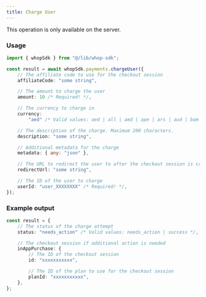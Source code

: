 ```yaml
---
title: Charge User
---
```

<Note>This operation is only available on the server.</Note>
### Usage

```typescript
import { whopSdk } from "@/lib/whop-sdk";

const result = await whopSdk.payments.chargeUser({
	// The affiliate code to use for the checkout session
	affiliateCode: "some string",

	// The amount to charge the user
	amount: 10 /* Required! */,

	// The currency to charge in
	currency:
		"aed" /* Valid values: aed | all | amd | ape | ars | aud | bam | bgn | bhd | bob | brl | bsd | btc | cad | chf | clp | cop | crc | czk | dkk | dop | dzd | egp | etb | eth | eur | gbp | ghs | gmd | gtq | gyd | hkd | huf | idr | ils | inr | jmd | jod | jpy | kes | khr | krw | kwd | lkr | mad | mdl | mga | mkd | mnt | mop | mur | mxn | myr | nad | ngn | nok | nzd | omr | pen | php | pkr | pln | pyg | qar | ron | rsd | rub | rwf | sar | sek | sgd | thb | tnd | try | ttd | twd | tzs | usd | uyu | uzs | vnd | xcd | xof | zar */ /* Required! */,

	// The description of the charge. Maximum 200 characters.
	description: "some string",

	// Additional metadata for the charge
	metadata: { any: "json" },

	// The URL to redirect the user to after the checkout session is created
	redirectUrl: "some string",

	// The ID of the user to charge
	userId: "user_XXXXXXXX" /* Required! */,
});

```

### Example output

```typescript
const result = {
	// The status of the charge attempt
	status: "needs_action" /* Valid values: needs_action | success */,

	// The checkout session if additional action is needed
	inAppPurchase: {
		// The ID of the checkout session
		id: "xxxxxxxxxxx",

		// The ID of the plan to use for the checkout session
		planId: "xxxxxxxxxxx",
	},
};

```
